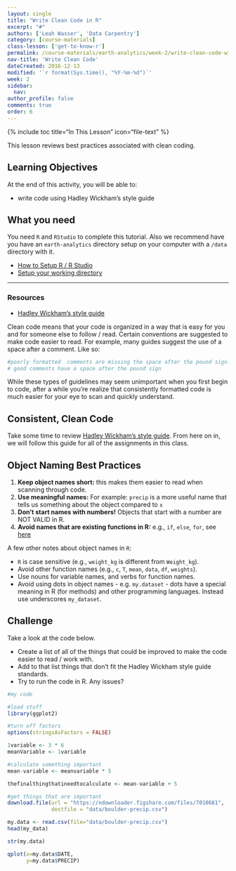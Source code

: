 ```yaml
---
layout: single
title: "Write Clean Code in R"
excerpt: "#"
authors: ['Leah Wasser', 'Data Carpentry']
category: [course-materials]
class-lesson: ['get-to-know-r']
permalink: /course-materials/earth-analytics/week-2/write-clean-code-with-r/
nav-title: 'Write Clean Code'
dateCreated: 2016-12-13
modified: '`r format(Sys.time(), "%Y-%m-%d")`'
week: 2
sidebar:
  nav:
author_profile: false
comments: true
order: 6
---
```


{% include toc title="In This Lesson" icon="file-text" %}

This lesson reviews best practices associated with clean coding.

<div class='notice--success' markdown="1">

## <i class="fa fa-graduation-cap" aria-hidden="true"></i> Learning Objectives
At the end of this activity, you will be able to:

* write code using Hadley Wickham's style guide

## <i class="fa fa-check-square-o fa-2" aria-hidden="true"></i> What you need

You need `R` and `RStudio` to complete this tutorial. Also we recommend have you
have an `earth-analytics` directory setup on your computer with a `/data`
directory with it.

* [How to Setup R / R Studio](/course-materials/earth-analytics/week-1/setup-r-rstudio/)
* [Setup your working directory](/course-materials/earth-analytics/week-1/setup-working-directory/)

***

### Resources
* <a href="http://adv-r.had.co.nz/Style.html" target="_blank" data-proofer-ignore=''>Hadley Wickham's style guide</a>

</div>


Clean code means that your code is organized in a way that is easy for you and
for someone else to follow / read. Certain conventions are suggested to make code
easier to read. For example, many guides suggest the use of a space after a comment.
Like so:

```r
#poorly formatted  comments are missing the space after the pound sign.
# good comments have a space after the pound sign
```

While these types of guidelines may seem unimportant when you first begin to code,
after a while you're realize that consistently formatted code is much easier
for your eye to scan and quickly understand.

## Consistent, Clean Code

Take some time to review <a href="http://adv-r.had.co.nz/Style.html" target="_blank">Hadley Wickham's style guide</a>. From here on in, we will
follow this guide for all of the assignments in this class.

## Object Naming Best Practices

1. **Keep object names short:** this makes them easier to read when scanning through code.
2. **Use meaningful names:** For example: `precip` is a more useful name that tells us something about the object compared to `x`
3. **Don't start names with numbers!** Objects that start with a number are NOT VALID in R.
4. **Avoid names that are existing functions in R:** e.g.,
`if`, `else`, `for`, see
[here](https://stat.ethz.ch/R-manual/R-devel/library/base/html/Reserved.html)

A few other notes about object names in `R`:

* `R` is case sensitive (e.g., `weight_kg` is different from `Weight_kg`).
* Avoid other function names (e.g., `c`, `T`, `mean`, `data`, `df`, `weights`).
* Use nouns for variable names, and verbs for function names.
* Avoid using dots in object names - e.g. `my.dataset` - dots have a special meaning in R (for methods) and other programming languages. Instead use underscores `my_dataset`.


<div class="notice--warning" markdown="1">

## <i class="fa fa-pencil-square-o" aria-hidden="true"></i> Challenge

Take a look at the code below.

* Create a list of all of the things that could be improved to make the code
easier to read / work with.
* Add to that list things that don't fit the Hadley Wickham style guide standards.
* Try to run the code in R. Any issues?

<!--
FORMAT Issues:
missing spaces in between comments
comments aren't useful to help me understand what is happening

OBJECT NAMING
- didn't use useful object names that describe the object
- used a number to name a variable
- one very long object name
- used a mixture of underscore and case that will be easy to confuse
- used a . in an object name

-->
</div>

```r

#my code

#load stuff
library(ggplot2)

#turn off factors
options(stringsAsFactors = FALSE)

1variable <- 3 * 6
meanVariable <- 1variable

#calculate something important
mean-variable <- meanvariable * 5

thefinalthingthatineedtocalculate <- mean-variable + 5

#get things that are important
download.file(url = "https://ndownloader.figshare.com/files/7010681",
              destfile = "data/boulder-precip.csv")

my.data <- read.csv(file="data/boulder-precip.csv")
head(my_data)

str(my.data)

qplot(x=my.data$DATE,
      y=my.data$PRECIP)

```
